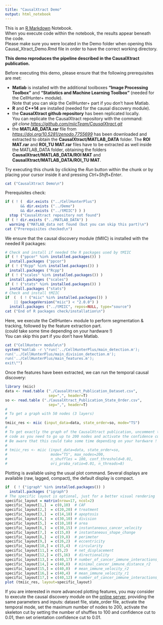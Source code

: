 ---
title: "CausalXtract Demo"
output: html_notebook
---

This is an [R Markdown](http://rmarkdown.rstudio.com) Notebook.\
When you execute code within the notebook, the results appear beneath the code.\
Please make sure you were located in the Demo folder when opening this Causal_Xtract_Demo.Rmd file in order to have the correct working directory.

**This demo reproduces the pipeline described in the CausalXtract publication.**

Before executing this demo, please ensure that the following prerequisites are met:

-   **Matlab** is installed with the additional toolboxes **"Image Processing Toolbox"** and **"Statistics and Machine Learning Toolbox"** (needed for the CellHunter+ module).\
    Note that you can skip the CellHunter+ part if you don't have Matlab.\
-   **R** and **C++14** are installed (needed for the causal discovery module).\
-   the **CausalXtract github repository** has been replicated locally.\
    You can replicate the CausalXtract repository with the command:\
    *git clone <https://github.com/miicTeam/CausalXtract.git>*\
-   the **MATLAB_DATA.rar** file from [*https://doi.org/10.5281/zenodo.7755699*](https://doi.org/10.5281/zenodo.7755699){.uri} has been downloaded and extracted to obtain the **CausalXtract/MATLAB_DATA** folder. The **ROI MAT.rar** and **ROI_TU MAT.rar** files have to be extracted as well inside the MATLAB_DATA folder, obtaining the folders **CausalXtract/MATLAB_DATA/ROI MAT** and **CausalXtract/MATLAB_DATA/ROI_TU MAT**.

Try executing this chunk by clicking the *Run* button within the chunk or by placing your cursor inside it and pressing *Ctrl+Shift+Enter*.

```{r}
cat ("CausalXtract Demo\n")
```

Prerequisites check:

```{r}
if ( ! (  dir.exists ("../CellHunterPlus")
       && dir.exists ("../Demo")
       && dir.exists ("../tMIIC") ) ) 
  stop ("CausalXtract repository not found")
if ( ! dir.exists ("../MATLAB_DATA") )
  warning ("MATLAB_data not found (but you can skip this part)\n")
cat ("Prerequisites checked\n")
```

We ensure that the causal discovery module (tMIIC) is installed with the needed R packages:

```{r}
# Check and install if needed the R packages used by tMIIC
if ( ! ("ppcor" %in% installed.packages()) )
  install.packages ("ppcor") 
if ( ! ("Rcpp" %in% installed.packages()) )
  install.packages ("Rcpp") 
if ( ! ("scales" %in% installed.packages()) )
  install.packages ("scales") 
if ( ! ("stats" %in% installed.packages()) )
  install.packages ("stats") 
# Check and install tMIIC
if  (  ( ! ("miic" %in% installed.packages()) )
    || (packageVersion("miic") < "2.0.0") ) 
  install.packages ("../tMIIC", repos=NULL, type="source") 
cat ("End of R packages check/installation\n")
```

Here, we execute the CellHunter+ module to perform segmentation & tracking, followed by the feature extraction part.\
(could take some time depending on your hardware !)\
You can skip this part if you don't have Matlab.

```{r}
cat ("CellHunter+ module\n")
system("matlab -r \"run('../CellHunterPlus/main_detection.m');
run('../CellHunterPlus/main_division_detection.m'); 
run('../CellHunterPlus/main_features.m');
exit\"")
```

Once the features have been extracted, we can run the temporal causal discovery:

```{r}
library (miic)
data <- read.table ("./CausalXtract_Publication_Dataset.csv", 
                    sep=",", header=T)
so <- read.table ("./CausalXtract_Publication_State_Order.csv", 
                    sep=",", header=T)
# 
# To get a graph with 50 nodes (3 layers)
# 
tmiic_res <- miic (input_data=data, state_order=so, mode="TS")
#
# To get exactly the graph of the CausalXtract publication, uncomment the following
# code as you need to go up to 200 nodes and activate the confidence cuts.
# Be aware that this could take some time depending on your hardware ! 
# 
# tmiic_res <- miic (input_data=data, state_order=so, 
#                    mode="TS", max_nodes=200,
#                    n_shuffles = 100, conf_threshold=0.01, 
#                    ori_proba_ratio=0.01, n_threads=8)
```

Plotting is available using the usual plot command. Several displays are available (raw, lagged, compact), the default display is compact.

```{r}
if  ( ! ("igraph" %in% installed.packages()) )
  install.packages ("igraph")
# The specific layout is optional, just for a better visual rendering
specific_layout = matrix(nrow=17, ncol=2)
specific_layout[1,]  = c(0,10)  # CAF
specific_layout[2,]  = c(20,20) # treatment
specific_layout[3,]  = c(14,18) # apoptosis
specific_layout[4,]  = c(30,10) # division
specific_layout[5,]  = c(10,10) # area
specific_layout[6,]  = c(30,15) # instantaneous_cancer_velocity
specific_layout[7,]  = c(15,0)  # instantaneous_shape_change
specific_layout[8,]  = c(19,8)  # perimeter
specific_layout[9,]  = c(26,2)  # eccentricity
specific_layout[10,] = c(15,4)  # circularity
specific_layout[11,] = c(5,2)   # net_displacement
specific_layout[12,] = c(5,16)  # directionality
specific_layout[13,] = c(40,17) # number_of_cancer_immune_interactions_r2
specific_layout[14,] = c(40,8)  # minimal_cancer_immune_distance_r2
specific_layout[15,] = c(40,0)  # mean_immune_velocity_r2
specific_layout[16,] = c(40,4)  # mean_immune_velocity_r1
specific_layout[17,] = c(40,12) # number_of_cancer_immune_interactions_r1
plot (tmiic_res, layout=specific_layout)
```

If you are interested in more advanced plotting features, you may consider to execute the causal discovery module on the [online server](https://miic.curie.fr/workbench_timeseries.php), providing the same parameters and inputs: dataset file, state_order file, activate the temporal mode, set the maximum number of nodes to 200, activate the skeleton cut by setting the number of shuffles to 100 and confidence cut to 0.01, then set orientation confidence cut to 0.01.
